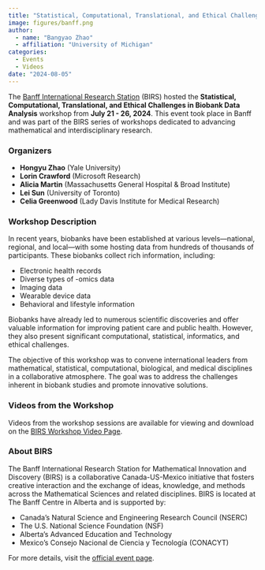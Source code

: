 ```yaml
---
title: "Statistical, Computational, Translational, and Ethical Challenges in Biobank Data Analysis"
image: figures/banff.png
author:
  - name: "Bangyao Zhao"
  - affiliation: "University of Michigan"
categories:
  - Events
  - Videos
date: "2024-08-05"
---
```


The [Banff International Research Station](http://www.birs.ca) (BIRS) hosted the **Statistical, Computational, Translational, and Ethical Challenges in Biobank Data Analysis** workshop from **July 21 - 26, 2024**. This event took place in Banff and was part of the BIRS series of workshops dedicated to advancing mathematical and interdisciplinary research.

### Organizers

- **Hongyu Zhao** (Yale University)
- **Lorin Crawford** (Microsoft Research)
- **Alicia Martin** (Massachusetts General Hospital & Broad Institute)
- **Lei Sun** (University of Toronto)
- **Celia Greenwood** (Lady Davis Institute for Medical Research)

### Workshop Description

In recent years, biobanks have been established at various levels—national, regional, and local—with some hosting data from hundreds of thousands of participants. These biobanks collect rich information, including:

- Electronic health records
- Diverse types of -omics data
- Imaging data
- Wearable device data
- Behavioral and lifestyle information

Biobanks have already led to numerous scientific discoveries and offer valuable information for improving patient care and public health. However, they also present significant computational, statistical, informatics, and ethical challenges. 

The objective of this workshop was to convene international leaders from mathematical, statistical, computational, biological, and medical disciplines in a collaborative atmosphere. The goal was to address the challenges inherent in biobank studies and promote innovative solutions.

### Videos from the Workshop

Videos from the workshop sessions are available for viewing and download on the [BIRS Workshop Video Page](http://www.birs.ca/events/2024/5-day-workshops/24w5292/videos).

### About BIRS

The Banff International Research Station for Mathematical Innovation and Discovery (BIRS) is a collaborative Canada-US-Mexico initiative that fosters creative interaction and the exchange of ideas, knowledge, and methods across the Mathematical Sciences and related disciplines. BIRS is located at The Banff Centre in Alberta and is supported by:

- Canada’s Natural Science and Engineering Research Council (NSERC)
- The U.S. National Science Foundation (NSF)
- Alberta’s Advanced Education and Technology
- Mexico’s Consejo Nacional de Ciencia y Tecnología (CONACYT)

For more details, visit the [official event page](http://www.birs.ca/events/2024/5-day-workshops/24w5292).

